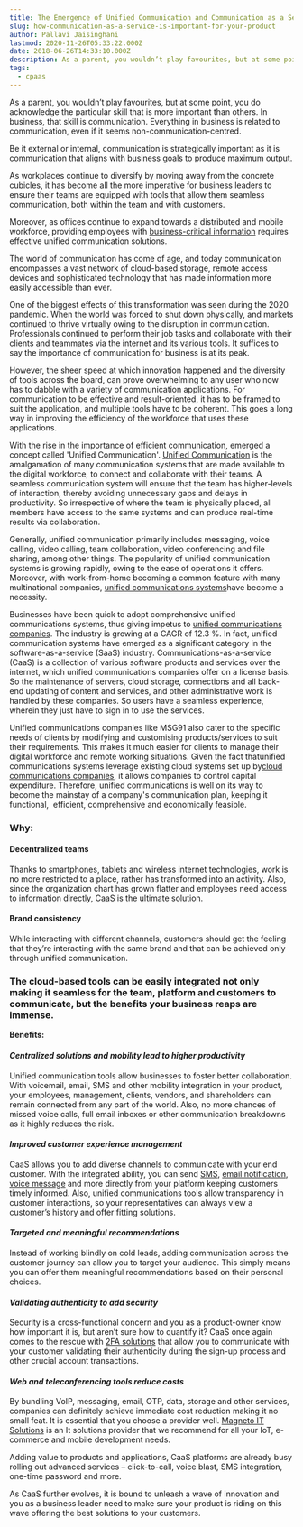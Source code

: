 ```yaml
---
title: The Emergence of Unified Communication and Communication as a Service
slug: how-communication-as-a-service-is-important-for-your-product
author: Pallavi Jaisinghani
lastmod: 2020-11-26T05:33:22.000Z
date: 2018-06-26T14:33:10.000Z
description: As a parent, you wouldn’t play favourites, but at some point, you do acknowledge the particular skill that is more important than others. In business, that skill is communication. Everything in business is related to communication, even if it seems non-communication-centred.
tags:
  - cpaas
---
```


  


As a parent, you wouldn’t play favourites, but at some point, you do acknowledge the particular skill that is more important than others. In business, that skill is communication. Everything in business is related to communication, even if it seems non-communication-centred.

Be it external or internal, communication is strategically important as it is communication that aligns with business goals to produce maximum output.

As workplaces continue to diversify by moving away from the concrete cubicles, it has become all the more imperative for business leaders to ensure their teams are equipped with tools that allow them seamless communication, both within the team and with customers.

Moreover, as offices continue to expand towards a distributed and mobile workforce, providing employees with [business-critical information](https://msg91.com/) requires effective unified communication solutions.

The world of communication has come of age, and today communication encompasses a vast network of cloud-based storage, remote access devices and sophisticated technology that has made information more easily accessible than ever.   


One of the biggest effects of this transformation was seen during the 2020 pandemic. When the world was forced to shut down physically, and markets continued to thrive virtually owing to the disruption in communication. Professionals continued to perform their job tasks and collaborate with their clients and teammates via the internet and its various tools. It suffices to say the importance of communication for business is at its peak.   


However, the sheer speed at which innovation happened and the diversity of tools across the board, can prove overwhelming to any user who now has to dabble with a variety of communication applications. For communication to be effective and result-oriented, it has to be framed to suit the application, and multiple tools have to be coherent. This goes a long way in improving the efficiency of the workforce that uses these applications.  


With the rise in the importance of efficient communication, emerged a concept called 'Unified Communication'. [Unified Communication](https://msg91.com/in/rich-communication-services/) is the amalgamation of many communication systems that are made available to the digital workforce, to connect and collaborate with their teams. A seamless communication system will ensure that the team has higher-levels of interaction, thereby avoiding unnecessary gaps and delays in productivity. So irrespective of where the team is physically placed, all members have access to the same systems and can produce real-time results via collaboration.   


Generally, unified communication primarily includes messaging, voice calling, video calling, team collaboration, video conferencing and file sharing, among other things. The popularity of unified communication systems is growing rapidly, owing to the ease of operations it offers. Moreover, with work-from-home becoming a common feature with many multinational companies, [unified communications systems](https://msg91.com/in/rich-communication-services/)have become a necessity.  


Businesses have been quick to adopt comprehensive unified communications systems, thus giving impetus to [unified communications companies](https://msg91.com/in/). The industry is growing at a CAGR of 12.3 %. In fact, unified communication systems have emerged as a significant category in the software-as-a-service (SaaS) industry. Communications-as-a-service (CaaS) is a collection of various software products and services over the internet, which unified communications companies offer on a license basis. So the maintenance of servers, cloud storage, connections and all back-end updating of content and services, and other administrative work is handled by these companies. So users have a seamless experience, wherein they just have to sign in to use the services.   


Unified communications companies like MSG91 also cater to the specific needs of clients by modifying and customising products/services to suit their requirements. This makes it much easier for clients to manage their digital workforce and remote working situations. Given the fact thatunified communications systems leverage existing cloud systems set up by[cloud communications companies](https://msg91.com/in/), it allows companies to control capital expenditure. Therefore, unified communications is well on its way to become the mainstay of a company's communication plan, keeping it functional,  efficient, comprehensive and economically feasible.    


### **Why:**

#### **Decentralized teams**

Thanks to smartphones, tablets and wireless internet technologies, work is no more restricted to a place, rather has transformed into an activity. Also, since the organization chart has grown flatter and employees need access to information directly, CaaS is the ultimate solution.

#### **Brand consistency**

While interacting with different channels, customers should get the feeling that they’re interacting with the same brand and that can be achieved only through unified communication.

### The cloud-based tools can be easily integrated not only making it seamless for the team, platform and customers to communicate, but the benefits your business reaps are immense.

**Benefits:**

#### ***Centralized solutions and mobility lead to higher productivity***

Unified communication tools allow businesses to foster better collaboration. With voicemail, email, SMS and other mobility integration in your product, your employees, management, clients, vendors, and shareholders can remain connected from any part of the world. Also, no more chances of missed voice calls, full email inboxes or other communication breakdowns as it highly reduces the risk.

#### ***Improved customer experience management***

CaaS allows you to add diverse channels to communicate with your end customer. With the integrated ability, you can send [SMS](https://msg91.com/in/sms/), [email notification](https://msg91.com/in/transactional-email/), [voice message](https://msg91.com/in/voice-call-api/) and more directly from your platform keeping customers timely informed. Also, unified communications tools allow transparency in customer interactions, so your representatives can always view a customer’s history and offer fitting solutions.

#### ***Targeted and meaningful recommendations***

Instead of working blindly on cold leads, adding communication across the customer journey can allow you to target your audience. This simply means you can offer them meaningful recommendations based on their personal choices.

#### ***Validating authenticity to add security***

Security is a cross-functional concern and you as a product-owner know how important it is, but aren’t sure how to quantify it? CaaS once again comes to the rescue with [2FA solutions](https://msg91.com/send-otp/) that allow you to communicate with your customer validating their authenticity during the sign-up process and other crucial account transactions.

#### ***Web and teleconferencing tools reduce costs***

By bundling VoIP, messaging, email, OTP, data, storage and other services, companies can definitely achieve immediate cost reduction making it no small feat. It is essential that you choose a provider well. [Magneto IT Solutions](https://magnetoitsolutions.com/) is an It solutions provider that we recommend for all your IoT, e-commerce and mobile development needs.

Adding value to products and applications, CaaS platforms are already busy rolling out advanced services – click-to-call, voice blast, SMS integration, one-time password and more.

As CaaS further evolves, it is bound to unleash a wave of innovation and you as a business leader need to make sure your product is riding on this wave offering the best solutions to your customers.

  


